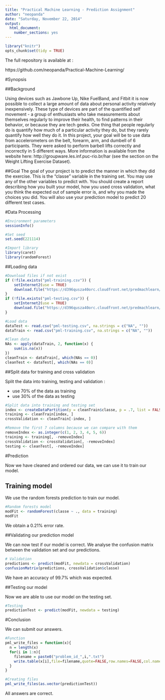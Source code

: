 ```yaml
---
title: "Practical Machine Learning - Prediction Assignment"
author: "neopanda"
date: "Saturday, November 22, 2014"
output:
  html_document:
    number_sections: yes
---
```

```r
library("knitr")
opts_chunk$set(tidy = TRUE)
```

The full repository is available at :

https://github.com/neopanda/Practical-Machine-Learning/

#Synopsis

##Background

Using devices such as Jawbone Up, Nike FuelBand, and Fitbit it is now possible to collect a large amount of data about personal activity relatively inexpensively. These type of devices are part of the quantified self movement - a group of enthusiasts who take measurements about themselves regularly to improve their health, to find patterns in their behavior, or because they are tech geeks. One thing that people regularly do is quantify how much of a particular activity they do, but they rarely quantify how well they do it. In this project, your goal will be to use data from accelerometers on the belt, forearm, arm, and dumbell of 6 participants. They were asked to perform barbell lifts correctly and incorrectly in 5 different ways. More information is available from the website here: http://groupware.les.inf.puc-rio.br/har (see the section on the Weight Lifting Exercise Dataset). 

##Goal
The goal of your project is to predict the manner in which they did the exercise. This is the "classe" variable in the training set. You may use any of the other variables to predict with. You should create a report describing how you built your model, how you used cross validation, what you think the expected out of sample error is, and why you made the choices you did. You will also use your prediction model to predict 20 different test cases. 

#Data Processing

```r
#Environment parameters
sessionInfo()

#Set seed
set.seed(221114)

#Import library
library(caret)
library(randomForest)
```

##Loading data

```r
#Download files if not exist
if (!file.exists("pml-training.csv")) {
    setInternet2(use = TRUE)
    download.file("https://d396qusza40orc.cloudfront.net/predmachlearn/pml-training.csv", "pml-training.csv")
}
if (!file.exists("pml-testing.csv")) {
    setInternet2(use = TRUE)
    download.file("https://d396qusza40orc.cloudfront.net/predmachlearn/pml-testing.csv", "pml-testing.csv")
}

#Load data
dataTest <- read.csv("pml-testing.csv", na.strings = c("NA", ""))
dataTrain <- read.csv("pml-training.csv", na.strings = c("NA", ""))

#Clean data
NAs <- apply(dataTrain, 2, function(x) {
    sum(is.na(x))
})
cleanTrain <- dataTrain[, which(NAs == 0)]
cleanTest <- dataTest[, which(NAs == 0)]
```

##Split data for training and cross validation

Split the data into training, testing and validation :

* use 70% of the data as training
* use 30% of the data as testing

```r
#Split data into training and testing set
index <- createDataPartition(y = cleanTrain$classe, p = .7, list = FALSE )
training <- cleanTrain[index, ]
crossValidation <- cleanTrain[-index, ]

#Remove the first 7 columns because we can compare with them
removeIndex <- as.integer(c(1, 2, 3, 4, 5, 6))
training <- training[, -removeIndex]
crossValidation <- crossValidation[, -removeIndex]
testing <- cleanTest[, -removeIndex]
```

#Prediction

Now we have cleaned and ordered our data, we can use it to train our model.

## Training model

We use the random forests prediction to train our model.

```r
#Random forests model
modFit <- randomForest(classe ~ ., data = training)
modFit
```

We obtain a 0.21% error rate.

##Validating our prediction model

We can now test if our model is correct. We analyse the confusion matrix between the validation set and our predictions.

```r
# Validation
predictions <- predict(modFit, newdata = crossValidation)
confusionMatrix(predictions, crossValidation$classe)
```

We have an accuracy of 99.7% which was expected.

##Testing our model

Now we are able to use our model on the testing set.

```r
#Testing
predictionTest <- predict(modFit, newdata = testing)
```

#Conclusion

We can submit our answers.

```r
#Function
pml_write_files = function(x){
  n = length(x)
  for(i in 1:n){
    filename = paste0("problem_id_",i,".txt")
    write.table(x[i],file=filename,quote=FALSE,row.names=FALSE,col.names=FALSE)
  }
}

#Creating files
pml_write_files(as.vector(predictionTest))
```

All answers are correct.